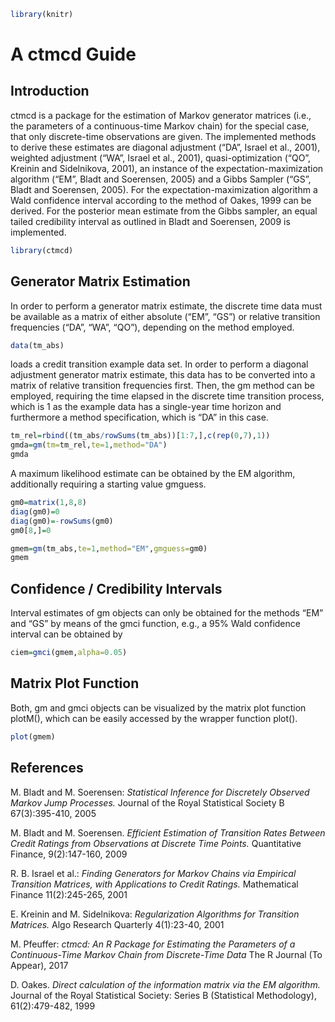 %\VignetteEngine{knitr::rmarkdown}
%\VignetteIndexEntry{A ctmcd Guide}


```{r setup, include=FALSE}
library(knitr)
```

# A ctmcd Guide

## Introduction

ctmcd is a package for the estimation of Markov generator matrices (i.e., the parameters of a continuous-time Markov chain) for the special case, that only discrete-time observations are given. The implemented methods to derive these estimates are diagonal adjustment ("DA", Israel et al., 2001), weighted adjustment ("WA", Israel et al., 2001), quasi-optimization ("QO", Kreinin and Sidelnikova, 2001), an instance of the expectation-maximization algorithm ("EM", Bladt and Soerensen, 2005) and a Gibbs Sampler ("GS", Bladt and Soerensen, 2005). For the expectation-maximization algorithm a Wald confidence interval according to the method of Oakes, 1999 can be derived. For the posterior mean estimate from the Gibbs sampler, an equal tailed credibility interval as outlined in Bladt and Soerensen, 2009 is implemented.

```{r}
library(ctmcd)
```

## Generator Matrix Estimation

In order to perform a generator matrix estimate, the discrete time data must be available as a matrix of either absolute ("EM", "GS") or relative transition frequencies ("DA", "WA", "QO"), depending on the method employed.

```{r}
data(tm_abs)
```
loads a credit transition example data set. In order to perform a diagonal adjustment generator matrix estimate, this data has to be converted into a matrix of relative transition frequencies first. Then, the gm method can be employed, requiring the time elapsed in the discrete time transition process, which is 1 as the example data has a single-year time horizon and furthermore a method specification, which is "DA" in this case.

```{r}
tm_rel=rbind((tm_abs/rowSums(tm_abs))[1:7,],c(rep(0,7),1))
gmda=gm(tm=tm_rel,te=1,method="DA")
gmda
```

A maximum likelihood estimate can be obtained by the EM algorithm, additionally requiring a starting value gmguess.
```{r}
gm0=matrix(1,8,8)
diag(gm0)=0
diag(gm0)=-rowSums(gm0)
gm0[8,]=0

gmem=gm(tm_abs,te=1,method="EM",gmguess=gm0)
gmem
```


## Confidence / Credibility Intervals
Interval estimates of gm objects can only be obtained for the methods "EM" and "GS" by means of the gmci function, e.g., a 95% Wald confidence interval can be obtained by

```{r}
ciem=gmci(gmem,alpha=0.05)
```

## Matrix Plot Function
Both, gm and gmci objects can be visualized by the matrix plot function plotM(), which can be easily accessed by the wrapper function plot().

```{r}
plot(gmem)
```

## References
M. Bladt and M. Soerensen: _Statistical Inference for Discretely Observed Markov Jump Processes._ Journal of the Royal Statistical Society B 67(3):395-410, 2005

M. Bladt and M. Soerensen. _Efficient Estimation of Transition Rates Between Credit Ratings from Observations at Discrete Time Points._ Quantitative Finance, 9(2):147-160, 2009

R. B. Israel et al.: _Finding Generators for Markov Chains via Empirical Transition Matrices, with Applications to Credit Ratings._ Mathematical Finance 11(2):245-265, 2001

E. Kreinin and M. Sidelnikova: _Regularization Algorithms for Transition Matrices._ Algo Research Quarterly 4(1):23-40, 2001

M. Pfeuffer: _ctmcd: An R Package for Estimating the Parameters of a Continuous-Time Markov Chain from Discrete-Time Data_ The R Journal (To Appear), 2017

D. Oakes. _Direct calculation of the information matrix via the EM algorithm._ Journal of the Royal Statistical Society: Series B (Statistical Methodology), 61(2):479-482, 1999
